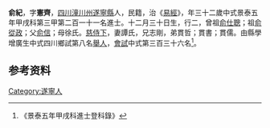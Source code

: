 {{明清人物信息框
| 姓名 = 俞紀
| 原名 =
| 圖片名稱= 
| 圖片大小 =
| 圖片說明 = 
| 最高職務 =
| 國家 = 大明 
| 爵位 =
| 籍貫 = [[四川|四川]][[潼川州|潼川州]][[遂寧縣|遂寧縣]]
| 族裔 = 
| 旗籍 = 
| 字號 = 
| 諡號 =
| 出生日期 = 十二月三十日
| 出生地點 =
| 逝世日期 = 卒年不詳
| 逝世地點 =
| 墓葬 =
| 配偶 = 譚氏
| 親屬 = 曾祖[[俞仕聰|俞仕聰]]，祖[[俞從政|俞從政]]，父[[俞信|俞信]]，母徐氏
| 出身 =
* 景泰五年甲戌科進士
| 經歷 =
| 著作 =  
}}
'''俞紀'''{{BD|1423年||？年||}}，字'''憲齊'''，[[四川|四川]][[潼川州|潼川州]][[遂寧縣|遂寧縣]]人，民籍，治《[[易經|易經]]》，年三十二歲中式景泰五年甲戌科第三甲第二百一十一名進士。十二月三十日生，行二，曾祖[[俞仕聰|俞仕聰]]；祖[[俞從政|俞從政]]；父[[俞信|俞信]]；母徐氏。[[慈侍下|慈侍下]]，妻譚氏，兄志剛，弟貫哲；貫書；貫儒。由縣學增廣生中式四川鄉試第八名[[舉人|舉人]]，[[會試|會試]]中式第三百三十六名<ref>《景泰五年甲戌科進士登科錄》</ref>。

== 参考资料 ==
{{reflist}}

{{景泰五年甲戌科殿试金榜}}
{{Authority control}}

{{DEFAULTSORT:}}
[[Category:遂寧人|Category:遂寧人]]


{{明朝人物小作品}}